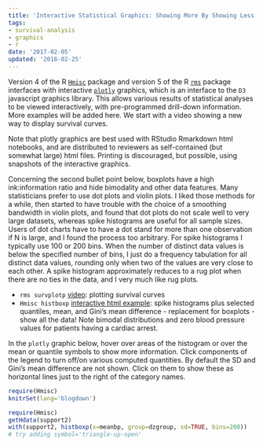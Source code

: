 ```yaml
---
title: 'Interactive Statistical Graphics: Showing More By Showing Less'
tags:
- survival-analysis
- graphics
- r
date: '2017-02-05'
updated: '2018-02-25'
---
```

Version 4 of the R [`Hmisc`](http://biostat.mc.vanderbilt.edu/Hmisc) package and version
5 of the R [`rms`](http://biostat.mc.vanderbilt.edu/Rrms) package
interfaces with interactive [`plotly`](https://plot.ly/r/) graphics, which
is an interface to the `D3` javascript graphics library.  This allows
various results of statistical analyses to be viewed interactively, with
pre-programmed drill-down information.  More examples will be added
here.  We start with a video showing a new way to display survival
curves.

Note that plotly graphics are best used with RStudio Rmarkdown html
notebooks, and are distributed to reviewers as self-contained (but
somewhat large) html files. Printing is discouraged, but possible, using
snapshots of the interactive graphics.

Concerning the second bullet point below, boxplots have a high
ink:information ratio and hide bimodality and other data features.  Many
statisticians prefer to use dot plots and violin plots.  I liked those
methods for a while, then started to have trouble with the choice of a
smoothing bandwidth in violin plots, and found that dot plots do not
scale well to very large datasets, whereas spike histograms are useful
for all sample sizes.  Users of dot charts have to have a dot stand for
more than one observation if N is large, and I found the process too
arbitrary.  For spike histograms I typically use 100 or 200 bins.  When
the number of distinct data values is below the specified number of
bins, I just do a frequency tabulation for all distinct data values,
rounding only when two of the values are very close to each other.  A
spike histogram approximately reduces to a rug plot when there are no
ties in the data, and I very much like rug plots.

-   `rms survplotp` [video](https://youtu.be/EoIB_Obddrk): plotting
    survival curves
-   `Hmisc histboxp` [interactive html
    example](http://data.vanderbilt.edu/fh/R/Hmisc/examples.html#better_demonstration_of_boxplot_replacement):
    spike histograms plus selected quantiles, mean, and Gini's mean
    difference - replacement for boxplots - show all the data!  Note
    bimodal distributions and zero blood pressure values for patients
    having a cardiac arrest.

In the `plotly` graphic below, hover over areas of the histogram or over the mean or quantile symbols to show more information.  Click components of the legend to turn off/on various computed quantities.  By default the SD and Gini's mean difference are not shown.  Click on them to show these as horizontal lines just to the right of the category names.
```r
require(Hmisc)
knitrSet(lang='blogdown')
```
```r
require(Hmisc)
getHdata(support2)
with(support2, histboxp(x=meanbp, group=dzgroup, sd=TRUE, bins=200))
# try adding symbol='triangle-up-open'
```
